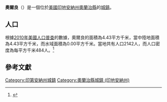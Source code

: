 {{noteTA
|G1=USState
|G2=地名
|G3=Unit
}}
{{Infobox settlement
|name            = 奧爾良
|native_name = Orleans
|settlement_type          = [[鎮|城鎮]]
|image_skyline            = Orleans, Indiana.jpg
|imagesize                = 250px
|image_map                = Orange County Indiana Incorporated and Unincorporated areas Orleans Highlighted 1857024.svg
|mapsize                  = 250px
|subdivision_type         = [[世界政區索引|國家]]
|subdivision_type1        = [[美国州份|州份]]
|subdivision_type2        = [[印地安納州行政區劃|縣]]
|subdivision_name         = [[美国|美国]]
|subdivision_name1        = [[印地安納州|印地安納州]]
|subdivision_name2        = [[奧蘭治縣_(印地安納州)|奧蘭治縣]]
|elevation_ft             = 633
|elevation_m              = 193
|timezone                 = [[北美东部时区|CST]]
|area_total_km2           = 4.43
|area_land_km2            = 4.43
|area_water_km2           = 0.00
|area_total_sq_mi         = 
|area_land_sq_mi          = 
|area_water_sq_mi         = 
|population_as_of         = [[2010年美國人口普查|2010]]
|population_footnotes     = 
|population_total         = 2142
|population_density_km2   = auto
|population_density_sq_mi = auto
|utc_offset               = -5
|coordinates              = {{coord|38|39|40|N|86|27|12|W|display=inline,title}}
| coor_pinpoint           = 
| coordinates_footnotes   = 
|timezone_DST             = EDT
|utc_offset_DST           = -4
|postal_code_type         = [[美國郵區編號|郵區編號]]
|postal_code              = 47452
|area_code                = {{link-en|电话区号812|Area code 812|812}}
|blank_name = [[地名信息系统|GNIS ID]]
|blank_info = 440701<ref name="GNIS">{{cite gnis|440701|Orleans}}</ref>
}}
'''奧爾良'''（{{lang-en|Orleans}}）是一個位於[[美國|美國]][[印地安納州|印地安納州]][[奧蘭治縣_(印地安納州)|奧蘭治縣]]的[[鎮|城鎮]]。

== 人口 ==
根據[[2010年美國人口普查|2010年美國人口普查]]的數據，奧爾良的面積為4.43平方千米，當中陸地面積為4.43平方千米，而水域面積為0.00平方千米。當地共有人口2142人，而人口密度為每平方千米484人。<ref name="GR8">{{cite web|url=http://factfinder2.census.gov|publisher=[[美国人口调查局|美国人口调查局]]|accessdate=2011-05-14|title=American FactFinder|archive-date=2013-09-11|archive-url=https://web.archive.org/web/20130911234518/http://factfinder2.census.gov/|dead-url=no}}</ref>

== 參考文獻 ==
{{reflist}}
{{奧蘭治縣 (印地安納州)}}
{{Indiana-geo-stub}}
{{DEFAULTSORT:Orleans, Indiana}}
[[Category:印第安納州城鎮|Category:印第安納州城鎮]]
[[Category:奧蘭治縣城鎮_(印地安納州)|Category:奧蘭治縣城鎮 (印地安納州)]]